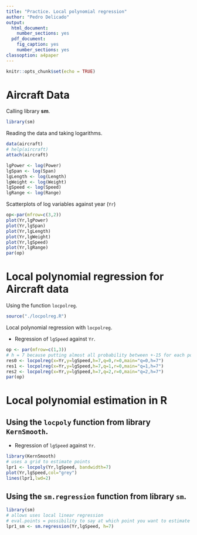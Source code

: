 ```yaml
---
title: "Practice. Local polynomial regression"
author: "Pedro Delicado"
output:
  html_document:
    number_sections: yes
  pdf_document:
    fig_caption: yes
    number_sections: yes
classoption: a4paper
---
```

<!-- Comment lines are like this one -->
<!-- Use "\newpage" when you want a new page break in the pdf output  -->


```r
knitr::opts_chunk$set(echo = TRUE)
```


# Aircraft Data

Calling library **sm**.
```r
library(sm)
```

Reading the data and taking logarithms.
```r
data(aircraft)
# help(aircraft)
attach(aircraft)

lgPower <- log(Power)
lgSpan <- log(Span)
lgLength <- log(Length)
lgWeight <- log(Weight)
lgSpeed <- log(Speed)
lgRange <- log(Range)
```

Scatterplots of log variables against year (`Yr`)
<!-- also possible ```{r, fig.width=7, fig.asp=1} or ```{r, fig.asp=1}-->
```r
op<-par(mfrow=c(3,2))
plot(Yr,lgPower)
plot(Yr,lgSpan)
plot(Yr,lgLength)
plot(Yr,lgWeight)
plot(Yr,lgSpeed)
plot(Yr,lgRange)
par(op)
```




# Local polynomial regression for Aircraft data


Using the function `locpolreg`.
```r
source("./locpolreg.R")
```


Local polynomial regression with `locpolreg`.

* Regression of `lgSpeed` against `Yr`.
```r
op <- par(mfrow=c(1,3))
# h = 7 because putting almost all probability between +-15 for each point
res0 <- locpolreg(x=Yr,y=lgSpeed,h=7,q=0,r=0,main="q=0,h=7")
res1 <- locpolreg(x=Yr,y=lgSpeed,h=7,q=1,r=0,main="q=1,h=7")
res2 <- locpolreg(x=Yr,y=lgSpeed,h=7,q=2,r=0,main="q=2,h=7")
par(op)
```



# Local polynomial estimation in R


## Using the `locpoly` function from library `KernSmooth`.

* Regression of `lgSpeed` against `Yr`.

```r
library(KernSmooth)
# uses a grid to estimate points
lpr1 <- locpoly(Yr,lgSpeed, bandwidth=7)
plot(Yr,lgSpeed,col="grey")
lines(lpr1,lwd=2)
```


## Using the `sm.regression` function from library `sm`.

```r
library(sm)
# allows uses local linear regression
# eval.points = possibility to say at which point you want to estimate the functions
lpr1_sm <- sm.regression(Yr,lgSpeed, h=7)
```
